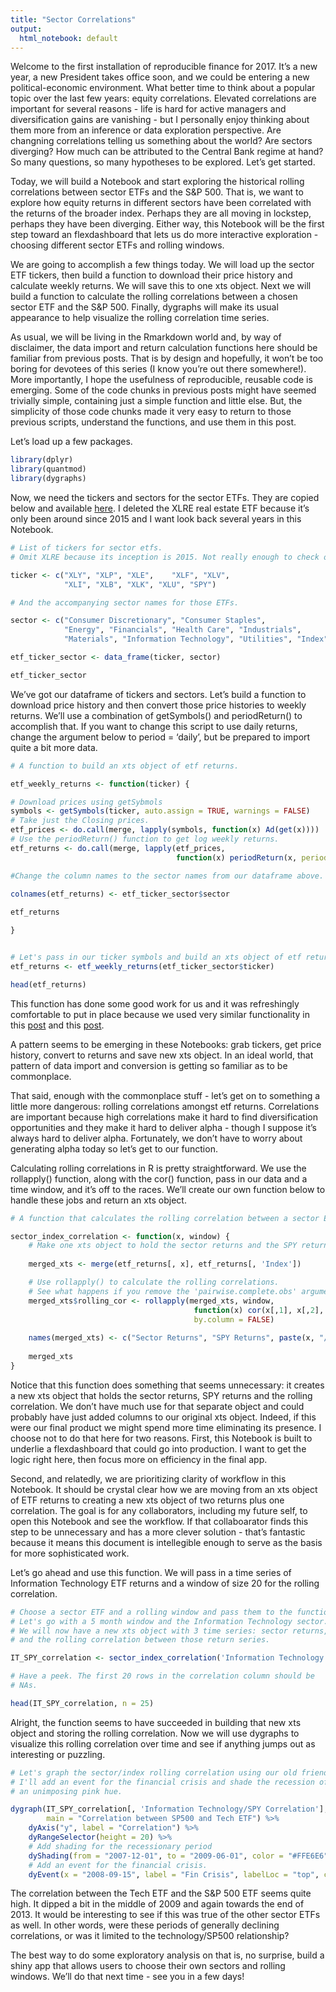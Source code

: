 ```yaml
---
title: "Sector Correlations"
output:
  html_notebook: default
---
```


Welcome to the first installation of reproducible finance for 2017. It's a new year, a new President takes office soon, and we could be entering a new political-economic environment. What better time to think about a popular topic over the last few years: equity correlations. Elevated correlations are important for several reasons - life is hard for active managers and diversification gains are vanishing - but I personally enjoy thinking about them more from an inference or data exploration perspective. Are changning correlations telling us something about the world? Are sectors diverging? How much can be attributed to the Central Bank regime at hand? So many questions, so many hypotheses to be explored. Let's get started.

Today, we will build a Notebook and start exploring the historical rolling correlations between sector ETFs and the S&P 500.  That is, we want to explore how equity returns in different sectors have been correlated with the returns of the broader index. Perhaps they are all moving in lockstep, perhaps they have been diverging. Either way, this Notebook will be the first step toward an flexdashboard that lets us do more interactive exploration - choosing different sector ETFs and rolling windows. 

We are going to accomplish a few things today. We will load up the sector ETF tickers, then build a function to download their price history and calculate weekly returns. We will save this to one xts object.  Next we will build a function to calculate the rolling correlations between a chosen sector ETF and the S&P 500. Finally, dygraphs will make its usual appearance to help visualize the rolling correlation time series. 

As usual, we will be living in the Rmarkdown world and, by way of disclaimer, the data import and return calculation functions here should be familiar from previous posts.  That is by design and hopefully, it won't be too boring for devotees of this series (I know you're out there somewhere!).  More importantly, I hope the usefulness of reproducible, reusable code is emerging.  Some of the code chunks in previous posts might have seemed trivially simple, containing just a simple function and little else. But, the simplicity of those code chunks made it very easy to return to those previous scripts, understand the functions, and use them in this post. 

Let's load up a few packages. 

```r
library(dplyr)
library(quantmod)
library(dygraphs)
```

Now, we need the tickers and sectors for the sector ETFs. They are copied below and available [here](http://www.sectorspdr.com/sectorspdr/). I deleted the XLRE real estate ETF because it's only been around since 2015 and I want look back several years in this Notebook. 

```r
# List of tickers for sector etfs. 
# Omit XLRE because its inception is 2015. Not really enough to check out long term monthly correlations. 

ticker <- c("XLY", "XLP", "XLE",	"XLF", "XLV",	
            "XLI", "XLB", "XLK", "XLU", "SPY")	

# And the accompanying sector names for those ETFs.

sector <- c("Consumer Discretionary", "Consumer Staples", 
            "Energy", "Financials", "Health Care", "Industrials", 
            "Materials", "Information Technology", "Utilities", "Index")

etf_ticker_sector <- data_frame(ticker, sector)

etf_ticker_sector
```

We've got our dataframe of tickers and sectors. Let's build a function to download price history and then convert those price histories to weekly returns. We'll use a combination of getSymbols() and periodReturn() to accomplish that. If you want to change this script to use daily returns, change the argument below to period = 'daily', but be prepared to import quite a bit more data.

```r

# A function to build an xts object of etf returns.

etf_weekly_returns <- function(ticker) {

# Download prices using getSybmols    
symbols <- getSymbols(ticker, auto.assign = TRUE, warnings = FALSE)
# Take just the Closing prices.
etf_prices <- do.call(merge, lapply(symbols, function(x) Ad(get(x))))
# Use the periodReturn() function to get log weekly returns.    
etf_returns <- do.call(merge, lapply(etf_prices, 
                                     function(x) periodReturn(x, period = 'weekly', type = 'log')))

#Change the column names to the sector names from our dataframe above.

colnames(etf_returns) <- etf_ticker_sector$sector
    
etf_returns

}


# Let's pass in our ticker symbols and build an xts object of etf returns
etf_returns <- etf_weekly_returns(etf_ticker_sector$ticker)

head(etf_returns)

```

This function has done some good work for us and it was refreshingly comfortable to put in place because we used very similar functionality in this [post](https://www.rstudio.com/rviews/2016/11/09/reproducible-finance-with-r-the-sharpe-ratio/) and this [post](https://www.rstudio.com/rviews/2016/12/14/reproducible-finance-with-r-pulling-and-displaying-etf-data/).

A pattern seems to be emerging in these Notebooks: grab tickers, get price history, convert to returns and save new xts object. In an ideal world, that pattern of data import and conversion is getting so familiar as to be commonplace. 

That said, enough with the commonplace stuff - let's get on to something a little more dangerous: rolling correlations amongst etf returns.  Correlations are important because high correlations make it hard to find diversification opportunities and they make it hard to deliver alpha - though I suppose it's always hard to deliver alpha. Fortunately, we don't have to worry about generating alpha today so let's get to our function.  

Calculating rolling correlations in R is pretty straightforward. We use the rollapply() function, along with the cor() function, pass in our data and a time window, and it's off to the races. We'll create our own function below to handle these jobs and return an xts object.

```r
# A function that calculates the rolling correlation between a sector ETF and the SPY SP500 ETF. 

sector_index_correlation <- function(x, window) {
    # Make one xts object to hold the sector returns and the SPY returns  
    
    merged_xts <- merge(etf_returns[, x], etf_returns[, 'Index'])

    # Use rollapply() to calculate the rolling correlations. 
    # See what happens if you remove the 'pairwise.complete.obs' argument - the NAs will cause problems.
    merged_xts$rolling_cor <- rollapply(merged_xts, window, 
                                         function(x) cor(x[,1], x[,2], use = "pairwise.complete.obs"), 
                                         by.column = FALSE)
    
    names(merged_xts) <- c("Sector Returns", "SPY Returns", paste(x, "/SPY Correlation", sep = ""))
    
    merged_xts
}

```

Notice that this function does something that seems unnecessary: it creates a new xts object that holds the sector returns, SPY returns and the rolling correlation.  We don't have much use for that separate object and could probably have just added columns to our original xts object. Indeed, if this were our final product we might spend more time eliminating its presence. I choose not to do that here for two reasons. First, this Notebook is built to underlie a flexdashboard that could go into production.  I want to get the logic right here, then focus more on efficiency in the final app. 

Second, and relatedly, we are prioritizing clarity of workflow in this Notebook. It should be crystal clear how we are moving from an xts object of ETF returns to creating a new xts object of two returns plus one correlation.  The goal is for any collaborators, including my future self, to open this Notebook and see the workflow. If that collaboarator finds this step to be unnecessary and has a more clever solution - that's fantastic because it means this document is intellegible enough to serve as the basis for more sophisticated work.  

Let's go ahead and use this function. We will pass in a time series of Information Technology ETF returns and a window of size 20 for the rolling correlation.  

```r
# Choose a sector ETF and a rolling window and pass them to the function we just build. 
# Let's go with a 5 month window and the Information Technology sector.
# We will now have a new xts object with 3 time series: sector returns, SPY returns
# and the rolling correlation between those return series.

IT_SPY_correlation <- sector_index_correlation('Information Technology', 20)

# Have a peek. The first 20 rows in the correlation column should be 
# NAs. 

head(IT_SPY_correlation, n = 25)

```


Alright, the function seems to have succeeded in building that new xts object and storing the rolling correlation.  Now we will use dygraphs to visualize this rolling correlation over time and see if anything jumps out as interesting or puzzling. 


```r
# Let's graph the sector/index rolling correlation using our old friend dygraphs. 
# I'll add an event for the financial crisis and shade the recession of 2007-2009 with 
# an unimposing pink hue.

dygraph(IT_SPY_correlation[, 'Information Technology/SPY Correlation'], 
        main = "Correlation between SP500 and Tech ETF") %>% 
    dyAxis("y", label = "Correlation") %>% 
    dyRangeSelector(height = 20) %>%
    # Add shading for the recessionary period
    dyShading(from = "2007-12-01", to = "2009-06-01", color = "#FFE6E6") %>% 
    # Add an event for the financial crisis. 
    dyEvent(x = "2008-09-15", label = "Fin Crisis", labelLoc = "top", color = "red")
```

The correlation between the Tech ETF and the S&P 500 ETF seems quite high. It dipped a bit in the middle of 2009 and again towards the end of 2013. It would be interesting to see if this was true of the other sector ETFs as well. In other words, were these periods of generally declining correlations, or was it limited to the technology/SP500 relationship? 

The best way to do some exploratory analysis on that is, no surprise, build a shiny app that allows users to choose their own sectors and rolling windows. We'll do that next time - see you in a few days!

